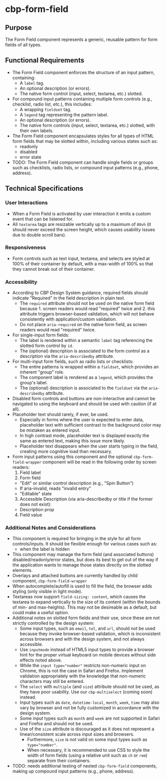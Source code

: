 
<Meta title="Components/Form Fields/Specifications" />

# cbp-form-field

## Purpose

The Form Field component represents a generic, reusable pattern for form fields of all types.

## Functional Requirements

* The Form Field component enforces the structure of an input pattern, containing:
  * A `label` tag.
  * An optional description (or errors).
  * The native form control (input, select, textarea, etc.) slotted.
* For compound input patterns containing multiple form controls (e.g., checklist, radio list, etc.), this includes:
  * A wrapping `fieldset` tag.
  * A `legend` tag representing the pattern label.
  * An optional description (or errors).
  * The native form controls (input, select, textarea, etc.) slotted, with their own labels.
* The Form Field component encapsulates styles for all types of HTML form fields that may be slotted within, including various states such as:
  * readonly
  * disabled
  * error state
* TODO: The Form Field component can handle single fields or groups such as checklists, radio lists, or compound input patterns (e.g., phone, address).

## Technical Specifications

### User Interactions

* When a Form Field is activated by user interaction it emits a custom event that can be listened for.
* All `textarea` tags are resizable vertically up to a maximum of `80vh` (it should never exceed the screen height, which causes usability issues due to double scroll bars).

### Responsiveness

* Form controls such as text input, textarea, and selects are styled at 100% of their container by default, with a max-width of 100% so that they cannot break out of their container.

### Accessibility

* According to CBP Design System guidance, required fields should indicate "Required" in the field description in plain text.
  * The `required` attribute should not be used on the native form field because 1. screen readers would read "required" twice and 2. this attribute triggers browser-based validation, which will not behave consistently with application/custom validation.
  * Do not place `aria-required` on the native form field, as screen readers would read "required" twice.
* For single-input form fields:
  * The label is rendered within a semantic `label` tag referencing the slotted form control by `id`.
  * The (optional) description is associated to the form control as a description via the `aria-describedby` attribute.
* For multi-input form fields, such as radio lists or checklists:
  * The entire patterns is wrapped within a `fieldset`, which provides an inherent "group" role.
  * The component label is rendered as a `legend`, which provides the group's label.
  * The (optional) description is associated to the `fieldset` via the `aria-describedby` attribute.
* Disabled form controls and buttons are non-interactive and cannot be navigated to using the keyboard and should be used with caution (if at all).
* Placeholder text should rarely, if ever, be used.
  * Especially in forms where the user is expected to enter data, placeholder text with sufficient contrast to the background color may be mistaken as entered input.
  * In high contrast mode, placeholder text is displayed exactly the same as entered text, making this issue more likely.
  * Placeholder text disappears when the user starts typing in the field, creating more cognitive load than necessary.
* Form input patterns using this component and the optional `cbp-form-field-wrapper` component will be read in the following order by screen readers:
  1. Field label
  2. Form field
    * "Edit" or similar control description (e.g., "Spin Button")
    * If aria-invalid, reads "invalid entry"
    * "Editable" state
  3. Accessible Description (via aria-describedby or title if the former does not exist):
    * Description prop
  4. Field value

### Additional Notes and Considerations

* This component is required for bringing in the style for all form controls/inputs. It should be flexible enough for various cases such as:
  * when the label is hidden
* This component may manage the form field (and associated buttons) disabled/readonly/error states, but does its best to get out of the way if the application wants to manage those states directly on the slotted elements.
* Overlays and attached buttons are currently handled by child component, `cbp-form-field-wrapper`
* When autocomplete/autofill is used to fill the field, the browser adds styling (only visible in light mode).
* Textareas now support `field-sizing: content`, which causes the textarea to expand vertically to the size of its content (within the bounds of min- and max-heights). This may not be desireable as a default, but could make a useful option.
* Additional notes on slotted form fields and their use, since these are not strictly controlled by the design system:
  * Some input types, such as `email`, `tel`, and `url`, should not be used because they invoke browser-based validation, which is inconsistent across browsers and with the design system, and not always accessible.
  * Use `inputmode` instead of HTML5 input types to provide a browser hint for the proper virtual keyboard on mobile devices without side effects noted above.
  * While the `input type="number"` restricts non-numeric input on Chrome, this is not the case in Safari and Firefox. Implement validation appropriately with the knowledge that non-numeric characters may still be entered.
  * The `select` with `multiple` (and `size`) attribute should not be used, as they have poor usability. Use our `cbp-multiselect` (coming soon) instead.
  * Input types such as `date`, `datetime-local`, `month`, `week`, `time` may also vary by browser and not be fully customized in accordance with the design system.
  * Some input types such as `month` and `week` are not supported in Safari and Firefox and should not be used.
  * Use of the `size` attribute is discouraged as it does not represent a linear/consistent scale across input sizes and browsers.
    * Furthermore, `size` is not valid on some input types such as `type="number"`.
    * When necessary, it is recommended to use CSS to style the width of form fields (using a relative unit such as `ch` or `rem`) separate from their containers.
* TODO: needs additional testing of nested `cbp-form-field` components, making up compound input patterns (e.g., phone, address).